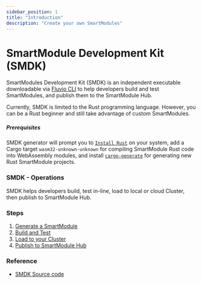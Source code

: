 ```yaml
---
sidebar_position: 1
title: "Introduction"
description: "Create your own SmartModules"
---
```


# SmartModule Development Kit (SMDK)

SmartModules Development Kit (SMDK) is an independent executable downloadable via [Fluvio CLI] to help developers build and test SmartModules, and publish them to the SmartModule Hub.

Currently, SMDK is limited to the Rust programming language. However, you can be a Rust beginner and still take advantage of custom SmartModules.

##### Prerequisites

SMDK generator will prompt you to [`Install Rust`] on your system, add a Cargo target `wasm32-unknown-unknown` for compiling SmartModule Rust code into WebAssembly modules, and install [`cargo-generate`] for generating new Rust SmartModule projects.

### SMDK - Operations

SMDK helps developers build, test in-line, load to local or cloud Cluster, then publish to SmartModule Hub.

### Steps

1. [Generate a SmartModule]
2. [Build and Test]
3. [Load to your Cluster]
4. [Publish to SmartModule Hub]

### Reference

* [SMDK Source code]

[`Install Rust`]: https://www.rust-lang.org/tools/install
[`cargo-generate`]: https://github.com/cargo-generate/cargo-generate
[SMDK Source code]: https://github.com/infinyon/fluvio/tree/master/crates/smartmodule-development-kit
[Fluvio CLI]: fluvio/cli/introduction.mdx

[Generate a SmartModule]: /docs/connectors/smartmodules/smdk/generate
[Build and Test]: /docs/connectors/smartmodules/smdk/build
[Load to your Cluster]: /docs/connectors/smartmodules/smdk/load
[Publish to SmartModule Hub]: /docs/connectors/smartmodules/smdk/publish
